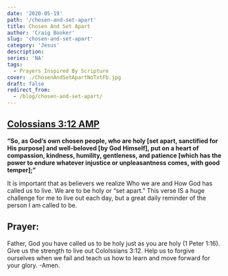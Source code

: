 ```yaml
---
date: '2020-05-19'
path: '/chosen-and-set-apart'
title: Chosen And Set Apart
author: 'Craig Booker'
slug: 'chosen-and-set-apart'
category: 'Jesus'
description:
series: 'NA'
tags:
  - Prayers Inspired By Scripture
cover: ./ChosenAndSetApartNoTxtFb.jpg
draft: false
redirect_from:
  - /blog/chosen-and-set-apart/
---
```


## [Colossians‬ ‭3:12‬ ‭AMP‬‬](https://www.bible.com/bible/1588/col.3.12.amp)

**“So, as God’s own chosen people, who are holy [set apart, sanctified for His purpose] and well-beloved [by God Himself], put on a heart of compassion, kindness, humility, gentleness, and patience [which has the power to endure whatever injustice or unpleasantness comes, with good temper];”**
‭‭

It is important that as believers we realize Who we are and How God has called us to live. We are to be holy or “set apart.” This verse IS a huge challenge for me to live out each day, but a great daily reminder of the person I am called to be.

## Prayer:

Father, God you have called us to be holy just as you are holy (1 Peter 1:16). Give us the strength to live out Cololssians 3:12. Help us to forgive ourselves when we fail and teach us how to learn and move forward for your glory. -Amen.
